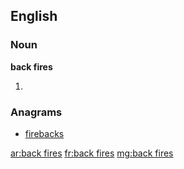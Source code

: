 ==English==

===Noun===
'''back fires'''

# {{plural of|[[back fire]]}}

===Anagrams===
* [[firebacks#English|firebacks]]

[[ar:back fires]]
[[fr:back fires]]
[[mg:back fires]]